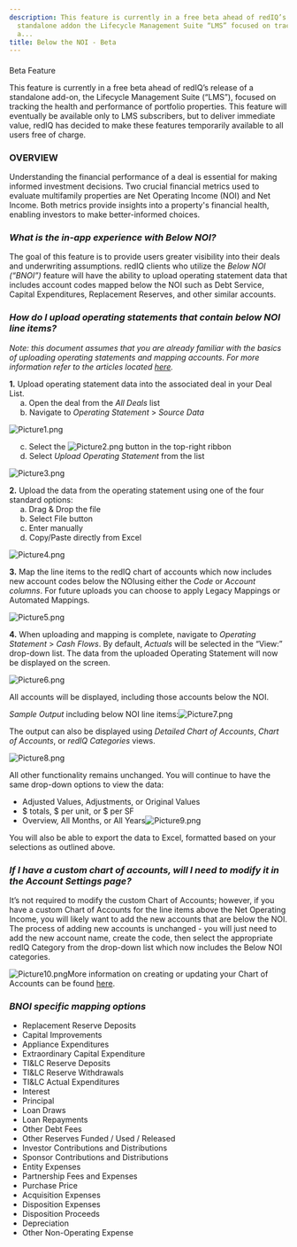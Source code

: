 ```yaml
---
description: This feature is currently in a free beta ahead of redIQ’s release of a
  standalone addon the Lifecycle Management Suite “LMS” focused on tracking the health
  a...
title: Below the NOI - Beta
---
```


#### 
 Beta Feature


This feature is currently in a free beta ahead of redIQ’s release of a standalone add-on, the Lifecycle Management Suite (“LMS”), focused on tracking the health and performance of portfolio properties. This feature will eventually be available only to LMS subscribers, but to deliver immediate value, redIQ has decided to make these features temporarily available to all users free of charge.



### **OVERVIEW**


Understanding the financial performance of a deal is essential for making informed investment decisions. Two crucial financial metrics used to evaluate multifamily properties are Net Operating Income (NOI) and Net Income. Both metrics provide insights into a property's financial health, enabling investors to make better-informed choices.


### ***What is the in-app experience with Below NOI?***


The goal of this feature is to provide users greater visibility into their deals and underwriting assumptions. redIQ clients who utilize the *Below NOI (“BNOI”)* feature will have the ability to upload operating statement data that includes account codes mapped below the NOI such as Debt Service, Capital Expenditures, Replacement Reserves, and other similar accounts.


### ***How do I upload operating statements that contain below NOI line items?***


*Note: this document assumes that you are already familiar with the basics of uploading operating* *statements and mapping accounts. For more information refer to the articles located [here](https://rediq.zendesk.com/hc/en-us/sections/360007244452-Historicals).*


**1.** Upload operating statement data into the associated deal in your Deal List.  
     a. Open the deal from the *All Deals* list  
     b. Navigate to *Operating Statement* > *Source Data*


<Frame caption="Operating statement menu with options including Source Data highlighted.">
  <img src="/images/rediq/2d791dc9e7852bcda84d4f110e17c70755cdab37.png" alt="Picture1.png" />
</Frame>


     c. Select the ![Picture2.png](/images/rediq/1f229311b250415fd47144b1d01d17c6c0235c2a.png) button in the top-right ribbon  
     d. Select *Upload Operating Statement* from the list


<Frame caption="Dropdown menu for uploading various financial documents, highlighting &quot;Upload Operating Statement.&quot;">
  <img src="/images/rediq/f0cf76d0069e7e17d7dcb0189fb94bb6f03d3f48.png" alt="Picture3.png" />
</Frame>


**2.** Upload the data from the operating statement using one of the four standard options:  
     a. Drag & Drop the file  
     b. Select File button  
     c. Enter manually  
     d. Copy/Paste directly from Excel


<Frame caption="File upload interface for processing operating statements with drag-and-drop option.">
  <img src="/images/rediq/8c52d05a2267f12c6774515314d0e721688913b5.png" alt="Picture4.png" />
</Frame>


**3.** Map the line items to the redIQ chart of accounts which now includes new account codes below the NOIusing either the *Code* or *Account columns*. For future uploads you can choose to apply Legacy Mappings or Automated Mappings.


<Frame caption="Operating statement for &quot;Happy Hollows&quot; showing monthly financial data from January to December 2021.">
  <img src="/images/rediq/39d947bea932ae41d10c290728a4df57c1b2bb61.png" alt="Picture5.png" />
</Frame>


**4.** When uploading and mapping is complete, navigate to *Operating Statement* > *Cash Flows*. By default, *Actuals* will be selected in the “View:” drop-down list. The data from the uploaded Operating Statement will now be displayed on the screen.


<Frame caption="Dropdown menu for selecting operating statement options, including Cash Flows and Revenue Analysis.">
  <img src="/images/rediq/22ad12c8011fec27cac1bb56b8f67f8e0d14b298.png" alt="Picture6.png" />
</Frame>


All accounts will be displayed, including those accounts below the NOI.  
  
*Sample Output* including below NOI line items:![Picture7.png](/images/rediq/1f47ef76bd7a9ec3d9e9ccd6dfc2c3ad2abc2f36.png)


The output can also be displayed using *Detailed Chart of Accounts*, *Chart of Accounts*, or *redIQ Categories* views.


<Frame caption="Dropdown menu for selecting account categories in operating statements.">
  <img src="/images/rediq/72ff39772cc44c4c1efa8c5e34c7a7ed3bd1da71.png" alt="Picture8.png" />
</Frame>


All other functionality remains unchanged. You will continue to have the same drop-down options to view the data:


* Adjusted Values, Adjustments, or Original Values
* $ totals, $ per unit, or $ per SF
* Overview, All Months, or All Years![Picture9.png](/images/rediq/1566877040c1eff8ca39683bb549ee42694fb3f0.png)


You will also be able to export the data to Excel, formatted based on your selections as outlined above.


### ***If I have a custom chart of accounts, will I need to modify it in the Account Settings page?***


It’s not required to modify the custom Chart of Accounts; however, if you have a custom Chart of Accounts for the line items above the Net Operating Income, you will likely want to add the new accounts that are below the NOI. The process of adding new accounts is unchanged - you will just need to add the new account name, create the code, then select the appropriate redIQ Category from the drop-down list which now includes the Below NOI categories.


![Picture10.png](/images/rediq/c8af1e4a61c23429fe9053a9bb3391fe0c5dc7e9.png)More information on creating or updating your Chart of Accounts can be found [here](chart-of-accounts.mdx).


### ***BNOI specific mapping options***


* Replacement Reserve Deposits
* Capital Improvements
* Appliance Expenditures
* Extraordinary Capital Expenditure
* TI&LC Reserve Deposits
* TI&LC Reserve Withdrawals
* TI&LC Actual Expenditures
* Interest
* Principal
* Loan Draws
* Loan Repayments
* Other Debt Fees
* Other Reserves Funded / Used / Released
* Investor Contributions and Distributions
* Sponsor Contributions and Distributions
* Entity Expenses
* Partnership Fees and Expenses
* Purchase Price
* Acquisition Expenses
* Disposition Expenses
* Disposition Proceeds
* Depreciation
* Other Non-Operating Expense